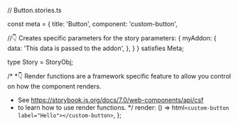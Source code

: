 // Button.stories.ts



const meta = {
  title: 'Button',
  component: 'custom-button',

  //👇 Creates specific parameters for the story
  parameters: {
    myAddon: {
      data: 'This data is passed to the addon',
    },
  }
} satisfies Meta;

type Story = StoryObj;

/*
 *👇 Render functions are a framework specific feature to allow you control on how the component renders.
 * See https://storybook.js.org/docs/7.0/web-components/api/csf
 * to learn how to use render functions.
 */
  render: () => html`<custom-button label="Hello"></custom-button>`,
};
